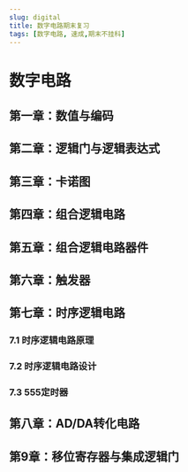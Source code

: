 ```yaml
---
slug: digital
title: 数字电路期末复习
tags: [数字电路, 速成,期末不挂科]
---
```


# 数字电路


## 第一章：数值与编码
<PDFPreview pdfUrl="https://blog-use-1316646528.cos.ap-nanjing.myqcloud.com/%E6%95%B0%E5%AD%97%E7%94%B5%E8%B7%AF%E8%AF%BE%E7%A8%8B%EF%BC%88%E6%9C%9F%E6%9C%AB%E4%B8%8D%E6%8C%82%E7%A7%91%EF%BC%89/pdf%E6%96%87%E4%BB%B6/%E6%95%B0%E5%88%B6%E4%B8%8E%E7%BC%96%E7%A0%81.pdf" />

## 第二章：逻辑门与逻辑表达式

<PDFPreview pdfUrl="https://blog-use-1316646528.cos.ap-nanjing.myqcloud.com/%E6%95%B0%E5%AD%97%E7%94%B5%E8%B7%AF%E8%AF%BE%E7%A8%8B%EF%BC%88%E6%9C%9F%E6%9C%AB%E4%B8%8D%E6%8C%82%E7%A7%91%EF%BC%89/pdf%E6%96%87%E4%BB%B6/%E9%80%BB%E8%BE%91%E9%97%A8%E4%B8%8E%E8%A1%A8%E8%BE%BE%E5%BC%8F%E8%BD%AC%E5%8C%96.pdf" />


## 第三章：卡诺图

<PDFPreview pdfUrl="https://blog-use-1316646528.cos.ap-nanjing.myqcloud.com/%E6%95%B0%E5%AD%97%E7%94%B5%E8%B7%AF%E8%AF%BE%E7%A8%8B%EF%BC%88%E6%9C%9F%E6%9C%AB%E4%B8%8D%E6%8C%82%E7%A7%91%EF%BC%89/pdf%E6%96%87%E4%BB%B6/%E7%AC%AC%E4%B8%89%E7%AB%A0%20%E5%8D%A1%E8%AF%BA%E5%9B%BE%E5%8F%8A%E5%85%B6%E7%9B%B8%E5%85%B3.pdf" />


## 第四章：组合逻辑电路


<PDFPreview pdfUrl="https://blog-use-1316646528.cos.ap-nanjing.myqcloud.com/%E6%95%B0%E5%AD%97%E7%94%B5%E8%B7%AF%E8%AF%BE%E7%A8%8B%EF%BC%88%E6%9C%9F%E6%9C%AB%E4%B8%8D%E6%8C%82%E7%A7%91%EF%BC%89/pdf%E6%96%87%E4%BB%B6/%E7%AC%AC%E5%9B%9B%E7%AB%A0%20%E7%BB%84%E5%90%88%E9%80%BB%E8%BE%91%E7%94%B5%E8%B7%AF.pdf" />

## 第五章：组合逻辑电路器件

<PDFPreview pdfUrl="https://blog-use-1316646528.cos.ap-nanjing.myqcloud.com/%E6%95%B0%E5%AD%97%E7%94%B5%E8%B7%AF%E8%AF%BE%E7%A8%8B%EF%BC%88%E6%9C%9F%E6%9C%AB%E4%B8%8D%E6%8C%82%E7%A7%91%EF%BC%89/pdf%E6%96%87%E4%BB%B6/%E7%AC%AC%E4%BA%94%E7%AB%A0%20%E7%BB%84%E5%90%88%E9%80%BB%E8%BE%91%E5%99%A8%E4%BB%B6.pdf" />


## 第六章：触发器

<PDFPreview pdfUrl="https://blog-use-1316646528.cos.ap-nanjing.myqcloud.com/%E6%95%B0%E5%AD%97%E7%94%B5%E8%B7%AF%E8%AF%BE%E7%A8%8B%EF%BC%88%E6%9C%9F%E6%9C%AB%E4%B8%8D%E6%8C%82%E7%A7%91%EF%BC%89/pdf%E6%96%87%E4%BB%B6/%E8%A7%A6%E5%8F%91%E5%99%A8%20%E7%AC%AC%E5%85%AD%E7%AB%A0.pdf" />


## 第七章：时序逻辑电路

### 7.1 时序逻辑电路原理
<PDFPreview pdfUrl="https://blog-use-1316646528.cos.ap-nanjing.myqcloud.com/%E6%95%B0%E5%AD%97%E7%94%B5%E8%B7%AF%E8%AF%BE%E7%A8%8B%EF%BC%88%E6%9C%9F%E6%9C%AB%E4%B8%8D%E6%8C%82%E7%A7%91%EF%BC%89/pdf%E6%96%87%E4%BB%B6/%E7%AC%AC%E4%B8%83%E7%AB%A0%E2%80%94%E6%97%B6%E5%BA%8F%E9%80%BB%E8%BE%91%E7%94%B5%E8%B7%AF%E6%A6%82%E5%BF%B5.pdf" />

### 7.2 时序逻辑电路设计

<PDFPreview pdfUrl="https://blog-use-1316646528.cos.ap-nanjing.myqcloud.com/%E6%95%B0%E5%AD%97%E7%94%B5%E8%B7%AF%E8%AF%BE%E7%A8%8B%EF%BC%88%E6%9C%9F%E6%9C%AB%E4%B8%8D%E6%8C%82%E7%A7%91%EF%BC%89/pdf%E6%96%87%E4%BB%B6/%E7%AC%AC%E4%B8%83%E7%AB%A0%20%E7%AC%AC%E4%BA%8C%E8%8A%82%20%E6%97%B6%E5%BA%8F%E9%80%BB%E8%BE%91%E7%94%B5%E8%B7%AF%E8%AE%BE%E8%AE%A1.pdf" />

### 7.3 555定时器


<PDFPreview pdfUrl="https://blog-use-1316646528.cos.ap-nanjing.myqcloud.com/%E6%95%B0%E5%AD%97%E7%94%B5%E8%B7%AF%E8%AF%BE%E7%A8%8B%EF%BC%88%E6%9C%9F%E6%9C%AB%E4%B8%8D%E6%8C%82%E7%A7%91%EF%BC%89/pdf%E6%96%87%E4%BB%B6/%E7%AC%AC7%E7%AB%A0%20%E7%AC%AC%E4%B8%89%E8%8A%82%20555%E5%AE%9A%E6%97%B6%E5%99%A8.pdf" />

## 第八章：AD/DA转化电路


<PDFPreview pdfUrl="https://blog-use-1316646528.cos.ap-nanjing.myqcloud.com/%E6%95%B0%E5%AD%97%E7%94%B5%E8%B7%AF%E8%AF%BE%E7%A8%8B%EF%BC%88%E6%9C%9F%E6%9C%AB%E4%B8%8D%E6%8C%82%E7%A7%91%EF%BC%89/pdf%E6%96%87%E4%BB%B6/%E7%AC%AC%E5%85%AB%E7%AB%A0%20AD%20DA%E8%BD%AC%E5%8C%96%E5%99%A8.pdf" />


## 第9章：移位寄存器与集成逻辑门


<PDFPreview pdfUrl="https://blog-use-1316646528.cos.ap-nanjing.myqcloud.com/%E6%95%B0%E5%AD%97%E7%94%B5%E8%B7%AF%E8%AF%BE%E7%A8%8B%EF%BC%88%E6%9C%9F%E6%9C%AB%E4%B8%8D%E6%8C%82%E7%A7%91%EF%BC%89/pdf%E6%96%87%E4%BB%B6/%E7%AC%AC%E4%B9%9D%E7%AB%A0%20%E7%A7%BB%E4%BD%8D%E5%AF%84%E5%AD%98%E5%99%A8%E4%B8%8E%E9%9B%86%E6%88%90%E9%80%BB%E8%BE%91%E9%97%A8%E5%92%8C%E5%8D%8A%E5%AF%BC%E4%BD%93%E5%AD%98%E5%82%A8%E5%99%A8.pdf" />




